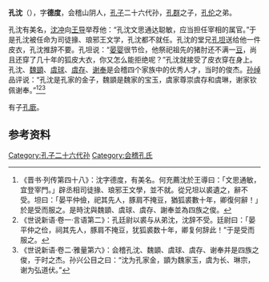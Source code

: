 '''孔沈'''（{{bd|？||？||}}），字'''德度'''，会稽山阴人，[[孔子|孔子]]二十六代孙，[[孔群|孔群]]之子，[[孔伦|孔伦]]之弟。

孔沈有美名，[[沈冲|沈冲]]向[[王导|王导]]举荐他：“孔沈文思通达聪敏，应当担任宰相的属官。”于是孔沈被任命为司徒掾、琅邪王文学，孔沈都不就任。孔沈的堂兄[[孔坦|孔坦]]送给他一件皮衣，孔沈推辞不要。孔坦说：“[[晏婴|晏婴]]很节俭，他祭祀祖先的猪肘还不满一[[豆_(器皿)|豆]]，尚且还穿了几十年的狐皮大衣，你又怎么能拒绝呢？”孔沈就接受了皮衣穿在身上。孔沈、[[魏顗|魏顗]]、[[虞球|虞球]]、[[虞存|虞存]]、[[谢奉|谢奉]]是会稽四个家族中的优秀人才，当时的俊杰。[[孙绰|孙绰]]品评说：“孔沈是孔家的金子，魏顗是魏家的宝玉，虞家尊崇虞存和虞琳，谢家钦佩谢奉。”<ref>《晋书·列传第四十八》：沈字德度，有美名。何充薦沈於王導曰：「文思通敏，宜登宰門。」辟丞相司徒掾、琅邪王文學，並不就。從兄坦以裘遺之，辭不受。坦曰：「晏平仲儉，祀其先人，豚肩不掩豆，猶狐裘數十年，卿復何辭！」於是受而服之。是時沈與魏顗、虞球、虞存、謝奉並為四族之俊。</ref><ref>《世说新语·卷一·言语第二》：孔廷尉以裘与从弟沈，沈辞不受。廷尉曰：「晏平仲之俭，祠其先人，豚肩不掩豆，犹狐裘数十年，卿复何辞此！”于是受而服之。</ref><ref>《世说新语·卷二·雅量第六》：会稽孔沈、魏顗、虞球、虞存、谢奉并是四族之俊，于时之杰。孙兴公目之曰：“沈为孔家金，顗为魏家玉，虞为长、琳宗，谢为弘道伏。”</ref>

有子[[孔廞|孔廞]]。

==参考资料==
{{reflist}}

[[Category:孔子二十六代孙|Category:孔子二十六代孙]]
[[Category:会稽孔氏|Category:会稽孔氏]]